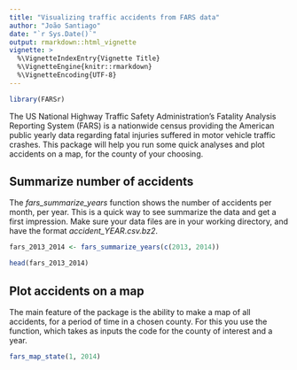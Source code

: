 ```yaml
---
title: "Visualizing traffic accidents from FARS data"
author: "João Santiago"
date: "`r Sys.Date()`"
output: rmarkdown::html_vignette
vignette: >
  %\VignetteIndexEntry{Vignette Title}
  %\VignetteEngine{knitr::rmarkdown}
  %\VignetteEncoding{UTF-8}
---
```


```r
library(FARSr)
```


The US National Highway Traffic Safety Administration's Fatality Analysis Reporting System (FARS) is a nationwide census providing the American public yearly data regarding fatal injuries suffered in motor vehicle traffic crashes. This package will help you run some quick analyses and plot accidents on a map, for the county of your choosing.

## Summarize number of accidents

The *fars_summarize_years* function shows the number of accidents per month, per year. This is a quick way to see summarize the data and get a first impression. Make sure your data files are in your working directory, and have the format *accident_YEAR.csv.bz2*.
```r
fars_2013_2014 <- fars_summarize_years(c(2013, 2014))

head(fars_2013_2014)
```


## Plot accidents on a map

The main feature of the \code{FARSr} package is the ability to make a map of all accidents, for a period of time in a chosen county. For this you use the \code{fars_map_state} function, which takes as inputs the code for the county of interest and a year.
 
```r
fars_map_state(1, 2014)
```
